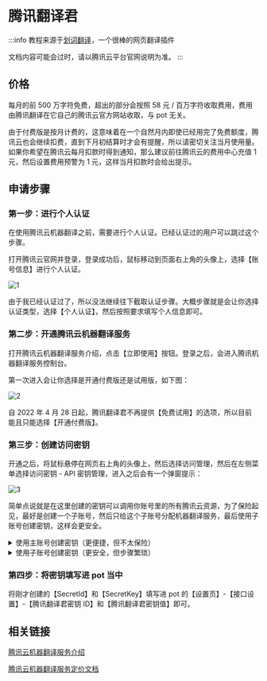 # 腾讯翻译君

:::info
教程来源于[划词翻译](https://hcfy.app/)，一个很棒的网页翻译插件

文档内容可能会过时，请以腾讯云平台官网说明为准。
:::

## 价格

每月的前 500 万字符免费，超出的部分会按照 58 元 / 百万字符收取费用，费用由腾讯翻译在它自己的腾讯云官方网站收取，与 pot 无关。

由于付费版是按月计费的，这意味着在一个自然月内即使已经用完了免费额度，腾讯云也会继续扣费，直到下月初结算时才会有提醒，所以请密切关注当月使用量。如果你希望在腾讯云每月扣款时得到通知，那么建议前往腾讯云的费用中心充值 1 元，然后设置费用预警为 1 元，这样当月扣款时会给出提示。

## 申请步骤

### 第一步：进行个人认证

在使用腾讯云机器翻译之前，需要进行个人认证。已经认证过的用户可以跳过这个步骤。

打开腾讯云官网并登录，登录成功后，鼠标移动到页面右上角的头像上，选择【账号信息】进行个人认证。

![1](./asset/tencent1.png)

由于我已经认证过了，所以没法继续往下截取认证步骤。大概步骤就是会让你选择认证类型，选择【个人认证】，然后按照要求填写个人信息即可。

### 第二步：开通腾讯云机器翻译服务

打开腾讯云机器翻译服务介绍，点击【立即使用】按钮。登录之后，会进入腾讯机器翻译服务控制台。

第一次进入会让你选择是开通付费版还是试用版，如下图：

![2](./asset/tencent2.png)

自 2022 年 4 月 28 日起，腾讯翻译君不再提供【免费试用】的选项，所以目前能且只能选择【开通付费版】。

### 第三步：创建访问密钥

开通之后，将鼠标悬停在网页右上角的头像上，然后选择访问管理，然后在左侧菜单选择访问密钥 - API 密钥管理，进入之后会有一个弹窗提示：

![3](./asset/tencent3.png)

简单点说就是在这里创建的密钥可以调用你账号里的所有腾讯云资源，为了保险起见，最好是创建一个子账号，然后只给这个子账号分配机器翻译服务，最后使用子账号创建密钥，这样会更安全。

<details><summary>使用主账号创建密钥（更便捷，但不太保险）</summary>
<p>

选择【继续使用】，然后点击【新建密钥】按钮，表格里就会添加新的密钥，如下图：
![4](./asset/tencent4.png)

</p>
</details>

<details><summary>使用子账号创建密钥（更安全，但步骤繁琐）</summary>
<p>

选择【切换使用子账号密钥】，会跳转到新建用户页面，选择自定义创建，接下来有四个步骤。

第一步：选择类型

选择【可访问资源并接收消息】，然后点击【下一步】。

第二步：填写用户信息

设置用户信息：填写用户名，备注填写“供 pot - 腾讯翻译君使用”。
访问方式：勾选【编程访问】。
可接收消息类型：我全都取消选择了，你可以看情况选择。
完成之后点击【下一步】。

第三步：设置用户权限

搜索“机器翻译”，勾选【QcloudTMTFullAccess（机器翻译（TMT）全读写访问权限）】这一项即可，然后点击【下一步】。

第四步：审阅信息

这一步只需要点击【完成】按钮即可，然后就会看到这个子账户的【SecretId】和【SecretKey】，如下图：
![5](./asset/tencent5.png)

</p>
</details>

### 第四步：将密钥填写进 pot 当中

将刚才创建的【SecretId】和【SecretKey】填写进 pot 的【设置页】-【接口设置】-【腾讯翻译君密钥 ID】和【腾讯翻译君密钥值】即可。

## 相关链接

[腾讯云机器翻译服务介绍](https://curl.qcloud.com/Ykn2htRP)

[腾讯云机器翻译服务定价文档](https://curl.qcloud.com/JAXtzpXl)

<div
  class="wwads-cn wwads-horizontal wwads-sticky"
  data-id="285"
  style={{ maxWidth: "230px" }}
></div>
